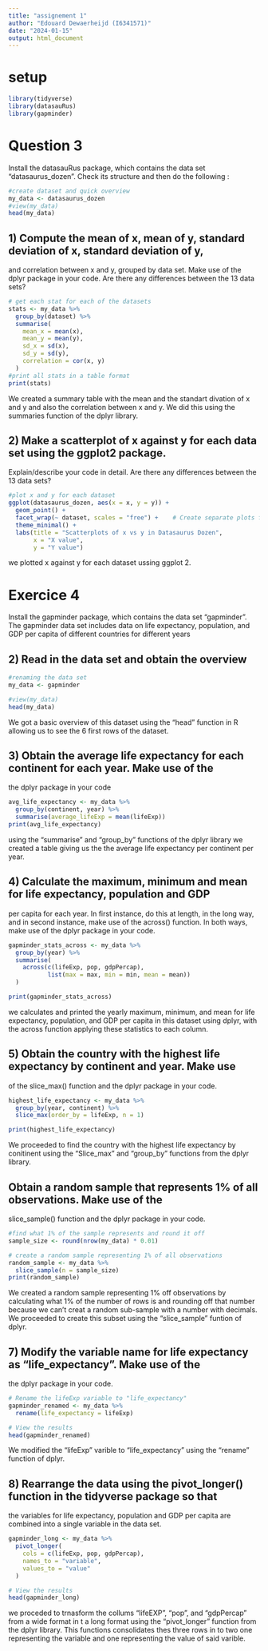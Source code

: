 ---
title: "assignement 1"
author: "Edouard Dewaerheijd (I6341571)"
date: "2024-01-15"
output: html_document
---
# setup
```{r}
library(tidyverse)
library(datasauRus)
library(gapminder)
```


# Question 3

Install the datasauRus package, which contains the data set “datasaurus_dozen”. Check its
structure and then do the following :
```{r}
#create dataset and quick overview
my_data <- datasaurus_dozen
#view(my_data)
head(my_data)
```


## 1) Compute the mean of x, mean of y, standard deviation of x, standard deviation of y,
and correlation between x and y, grouped by data set. Make use of the dplyr package
in your code. Are there any differences between the 13 data sets?

```{r}
# get each stat for each of the datasets
stats <- my_data %>%
  group_by(dataset) %>%
  summarise(
    mean_x = mean(x),
    mean_y = mean(y),
    sd_x = sd(x),
    sd_y = sd(y),
    correlation = cor(x, y)
  )
#print all stats in a table format
print(stats)
```

We created a summary table with the mean and the standart divation of x and y and also the correlation between x and y. We did this using the summaries function of the dplyr library.

## 2) Make a scatterplot of x against y for each data set using the ggplot2 package.
Explain/describe your code in detail. Are there any differences between the 13 data
sets?

```{r}
#plot x and y for each dataset
ggplot(datasaurus_dozen, aes(x = x, y = y)) + 
  geom_point() +
  facet_wrap(~ dataset, scales = "free") +    # Create separate plots for each dataset
  theme_minimal() +
  labs(title = "Scatterplots of x vs y in Datasaurus Dozen", 
       x = "X value", 
       y = "Y value") 
```
we plotted x against y for each dataset ussing ggplot 2.

# Exercice 4

Install the gapminder package, which contains the data set “gapminder”.
The gapminder data set includes data on life expectancy, population, and GDP per capita of
different countries for different years

## 2) Read in the data set and obtain the overview
```{r}
#renaming the data set
my_data <- gapminder

#view(my_data)
head(my_data)
```
We got a basic overview of this dataset using the "head" function in R allowing us to see the 6 first rows of the dataset.

## 3) Obtain the average life expectancy for each continent for each year. Make use of the
the dplyr package in your code
```{r}
avg_life_expectancy <- my_data %>%
  group_by(continent, year) %>%
  summarise(average_lifeExp = mean(lifeExp))
print(avg_life_expectancy)
```

using the "summarise" and "group_by" functions of the dplyr library we created a table giving us the the average life expectancy per continent per year.

## 4) Calculate the maximum, minimum and mean for life expectancy, population and GDP
per capita for each year. In first instance, do this at length, in the long way, and in
second instance, make use of the across() function. In both ways, make use of the
dplyr package in your code.

```{r}
gapminder_stats_across <- my_data %>%
  group_by(year) %>%
  summarise(
    across(c(lifeExp, pop, gdpPercap),
           list(max = max, min = min, mean = mean))
  )

print(gapminder_stats_across)
```

we calculates and printed the yearly maximum, minimum, and mean for life expectancy, population, and GDP per capita in this dataset using dplyr, with the across function applying these statistics to each column.

## 5) Obtain the country with the highest life expectancy by continent and year. Make use
of the slice_max() function and the dplyr package in your code.

```{r}
highest_life_expectancy <- my_data %>%
  group_by(year, continent) %>%
  slice_max(order_by = lifeExp, n = 1)

print(highest_life_expectancy)
```
We proceeded to find the country with the highest life expectancy by conitinent using the "Slice_max" and "group_by" functions from the dplyr library.

## Obtain a random sample that represents 1% of all observations. Make use of the
slice_sample() function and the dplyr package in your code.
```{r}
#find what 1% of the sample represents and round it off 
sample_size <- round(nrow(my_data) * 0.01)

# create a random sample representing 1% of all observations
random_sample <- my_data %>%
  slice_sample(n = sample_size)
print(random_sample)
```
We created a random sample representing 1% off observations by calculating what 1% of the number of rows is and rounding off that number because we can't creat a random sub-sample with a number with decimals. We proceeded to create this subset using the "slice_sample" funtion of dplyr.


## 7) Modify the variable name for life expectancy as “life_expectancy”. Make use of the
the dplyr package in your code.
```{r}
# Rename the lifeExp variable to "life_expectancy"
gapminder_renamed <- my_data %>%
  rename(life_expectancy = lifeExp)

# View the results
head(gapminder_renamed)
```
We modified the "lifeExp" varible to "life_expectancy" using the "rename" function of dplyr.

## 8) Rearrange the data using the pivot_longer() function in the tidyverse package so that
the variables for life expectancy, population and GDP per capita are combined into a
single variable in the data set.

```{r}
gapminder_long <- my_data %>%
  pivot_longer(
    cols = c(lifeExp, pop, gdpPercap),
    names_to = "variable",
    values_to = "value"
  )

# View the results
head(gapminder_long)
```
we proceded to trnasform the collums "lifeEXP", "pop", and "gdpPercap" from a wide format in t a long format using the "pivot_longer" function from the dplyr library. This functions consolidates thes three rows in to two one representing the variable and one representing the value of said varible.



